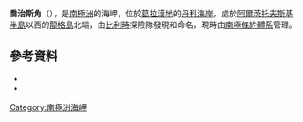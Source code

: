 {{coord|64|40|S|62|40|W|source:GNIS|display=title}}

'''喬治斯角'''（{{lang-en|Georges Point}}），是[[南極洲|南極洲]]的海岬，位於[[葛拉漢地|葛拉漢地]]的[[丹科海岸|丹科海岸]]，處於[[阿爾茨托夫斯基半島|阿爾茨托夫斯基半島]]以西的[[龍格島|龍格島]]北端，由[[比利時|比利時]]探險隊發現和命名，現時由[[南極條約體系|南極條約體系]]管理。

==參考資料==
*{{cite gnis | type = antarid | id = 5605| name = Georges Point | accessdate = 2012-04-22}}
*{{usgs-gazetteer|id=5605}}

{{DEFAULTSORT:Georges Point}}
[[Category:南極洲海岬|Category:南極洲海岬]]


{{DancoCoast-geo-stub}}